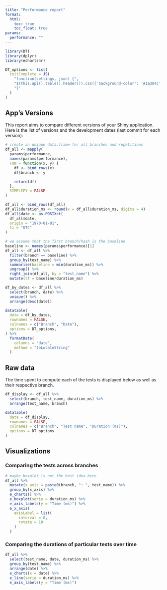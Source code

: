 ```yaml
---
title: "Performance report"
format:
  html:
    toc: true
    toc_float: true
params:
  performance: ""
---
```


```r
library(DT)
library(dplyr)
library(echarts4r)

DT_options <- list(
  initComplete = JS(
    "function(settings, json) {",
    "$(this.api().table().header()).css({'background-color': '#1a384c', 'color': '#fff'});",
    "}"
  )
)
```

## App's Versions

This report aims to compare different versions of your Shiny application. Here is the list of versions and the development dates (last commit for each version):

```r
# create an unique data.frame for all branches and repetitions
df_all <- mapply(
  params$performance,
  names(params$performance),
  FUN = function(x, y) {
    df <- bind_rows(x)
    df$branch <- y

    return(df)
  },
  SIMPLIFY = FALSE
)

df_all <- bind_rows(df_all)
df_all$duration_ms <- round(x = df_all$duration_ms, digits = 4)
df_all$date <- as.POSIXct(
  df_all$date,
  origin = "1970-01-01",
  tz = "UTC"
)

# we assume that the first branch/hash is the baseline
baseline <- names(params$performance)[1]
df_all <- df_all %>%
  filter(branch == baseline) %>%
  group_by(test_name) %>%
  summarise(baseline = min(duration_ms)) %>%
  ungroup() %>%
  right_join(df_all, by = "test_name") %>%
  mutate(tf = baseline/duration_ms)
```

```r
df_by_dates <- df_all %>%
  select(branch, date) %>%
  unique() %>%
  arrange(desc(date))

datatable(
  data = df_by_dates,
  rownames = FALSE,
  colnames = c("Branch", "Date"),
  options = DT_options,
) %>%
  formatDate(
    columns = "date",
    method = "toLocaleString"
  )
```

## Raw data

The time spent to compute each of the tests is displayed below as well as their respective branch.

```r
df_display <- df_all %>%
  select(branch, test_name, duration_ms) %>%
  arrange(test_name, branch)

datatable(
  data = df_display,
  rownames = FALSE,
  colnames = c("Branch", "Test name", "Duration (ms)"), 
  options = DT_options
)
```

## Visualizations

### Comparing the tests across branches

```r
# maybe boxplot is not the best idea here
df_all %>%
  mutate(x_axis = paste0(branch, ": ", test_name)) %>%
  group_by(x_axis) %>%
  e_charts() %>%
  e_boxplot(serie = duration_ms) %>%
  e_axis_labels(y = "Time (ms)") %>%
  e_x_axis(
    axisLabel = list(
      interval = 0,
      rotate = 10
    )
  )
```

### Comparing the durations of particular tests over time

```r
df_all %>%
  select(test_name, date, duration_ms) %>%
  group_by(test_name) %>%
  arrange(date) %>%
  e_charts(x = date) %>%
  e_line(serie = duration_ms) %>%
  e_axis_labels(y = "Time (ms)")
```
